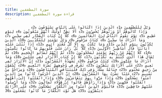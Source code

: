 ```yaml
---
title: سورة المطففين
description: قراءة سورة المطففين
---
```


                وَيْلٌ لِلْمُطَفِّفِينَ ﴿1﴾ الَّذِينَ إِذَا اكْتَالُوا عَلَى النَّاسِ يَسْتَوْفُونَ ﴿2﴾ وَإِذَا كَالُوهُمْ أَوْ وَزَنُوهُمْ يُخْسِرُونَ ﴿3﴾ أَلَا يَظُنُّ أُولَٰئِكَ أَنَّهُمْ مَبْعُوثُونَ ﴿4﴾ لِيَوْمٍ عَظِيمٍ ﴿5﴾ يَوْمَ يَقُومُ النَّاسُ لِرَبِّ الْعَالَمِينَ ﴿6﴾ كَلَّا إِنَّ كِتَابَ الْفُجَّارِ لَفِي سِجِّينٍ ﴿7﴾ وَمَا أَدْرَاكَ مَا سِجِّينٌ ﴿8﴾ كِتَابٌ مَرْقُومٌ ﴿9﴾ وَيْلٌ يَوْمَئِذٍ لِلْمُكَذِّبِينَ ﴿10﴾ الَّذِينَ يُكَذِّبُونَ بِيَوْمِ الدِّينِ ﴿11﴾ وَمَا يُكَذِّبُ بِهِ إِلَّا كُلُّ مُعْتَدٍ أَثِيمٍ ﴿12﴾ إِذَا تُتْلَىٰ عَلَيْهِ آيَاتُنَا قَالَ أَسَاطِيرُ الْأَوَّلِينَ ﴿13﴾ كَلَّا ۖ بَلْ ۜ رَانَ عَلَىٰ قُلُوبِهِمْ مَا كَانُوا يَكْسِبُونَ ﴿14﴾ كَلَّا إِنَّهُمْ عَنْ رَبِّهِمْ يَوْمَئِذٍ لَمَحْجُوبُونَ ﴿15﴾ ثُمَّ إِنَّهُمْ لَصَالُو الْجَحِيمِ ﴿16﴾ ثُمَّ يُقَالُ هَٰذَا الَّذِي كُنْتُمْ بِهِ تُكَذِّبُونَ ﴿17﴾ كَلَّا إِنَّ كِتَابَ الْأَبْرَارِ لَفِي عِلِّيِّينَ ﴿18﴾ وَمَا أَدْرَاكَ مَا عِلِّيُّونَ ﴿19﴾ كِتَابٌ مَرْقُومٌ ﴿20﴾ يَشْهَدُهُ الْمُقَرَّبُونَ ﴿21﴾ إِنَّ الْأَبْرَارَ لَفِي نَعِيمٍ ﴿22﴾ عَلَى الْأَرَائِكِ يَنْظُرُونَ ﴿23﴾ تَعْرِفُ فِي وُجُوهِهِمْ نَضْرَةَ النَّعِيمِ ﴿24﴾ يُسْقَوْنَ مِنْ رَحِيقٍ مَخْتُومٍ ﴿25﴾ خِتَامُهُ مِسْكٌ ۚ وَفِي ذَٰلِكَ فَلْيَتَنَافَسِ الْمُتَنَافِسُونَ ﴿26﴾ وَمِزَاجُهُ مِنْ تَسْنِيمٍ ﴿27﴾ عَيْنًا يَشْرَبُ بِهَا الْمُقَرَّبُونَ ﴿28﴾ إِنَّ الَّذِينَ أَجْرَمُوا كَانُوا مِنَ الَّذِينَ آمَنُوا يَضْحَكُونَ ﴿29﴾ وَإِذَا مَرُّوا بِهِمْ يَتَغَامَزُونَ ﴿30﴾ وَإِذَا انْقَلَبُوا إِلَىٰ أَهْلِهِمُ انْقَلَبُوا فَكِهِينَ ﴿31﴾ وَإِذَا رَأَوْهُمْ قَالُوا إِنَّ هَٰؤُلَاءِ لَضَالُّونَ ﴿32﴾ وَمَا أُرْسِلُوا عَلَيْهِمْ حَافِظِينَ ﴿33﴾ فَالْيَوْمَ الَّذِينَ آمَنُوا مِنَ الْكُفَّارِ يَضْحَكُونَ ﴿34﴾ عَلَى الْأَرَائِكِ يَنْظُرُونَ ﴿35﴾ هَلْ ثُوِّبَ الْكُفَّارُ مَا كَانُوا يَفْعَلُونَ ﴿36﴾
